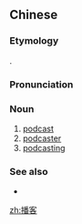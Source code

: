 ==Chinese==
{{zh-forms|to broadcast}}

===Etymology===
{{zh-psm|podcast}}.

===Pronunciation===
{{zh-pron
|m=播kè
|c=bo3 haak3
|cat=n
}}

===Noun===
{{zh-noun}} {{tlb|zh|chiefly|Mainland China}}

# [[podcast]]
# [[podcaster]]
# [[podcasting]]

===See also===
* {{zh-l|博客}}

[[zh:播客]]